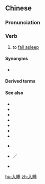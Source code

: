 ==Chinese==
{{zh-forms}}

===Pronunciation===
{{zh-pron
|m=rùshuì
|c=jap6 seoi6
|cat=v
}}

===Verb===
{{zh-verb}}

# to [[fall asleep]]

====Synonyms====
* {{zh-l|睡著}}

====Derived terms====
{{zh-der|入睡抽動}}

====See also====
* {{zh-l|瞌睡}}
* {{zh-l|睡不著/睡不着}}
* {{zh-l|睡得著/睡得着}}
* {{zh-l|睡覺}}
* {{zh-l|睡懶覺}}
* {{zh-l|睡眠}}
* {{zh-l|睡著/睡着}}
* {{qualifier|Min Nan}} {{zh-l|睏|[[khùn]]}}
* {{qualifier|Cantonese}} {{zh-l|睏覺|tr=-}}／{{zh-l|瞓覺|fan3 gaau3}}
* {{qualifier|Hakka}} {{zh-l|睡等|soi-tén}}

{{zh-cat|Sleep}}

[[hu:入睡]]
[[zh:入睡]]